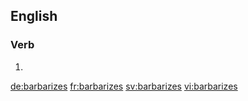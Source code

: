 ==English==

===Verb===
{{head|en}}

# {{en-third-person singular of|barbarize}}

[[de:barbarizes]]
[[fr:barbarizes]]
[[sv:barbarizes]]
[[vi:barbarizes]]